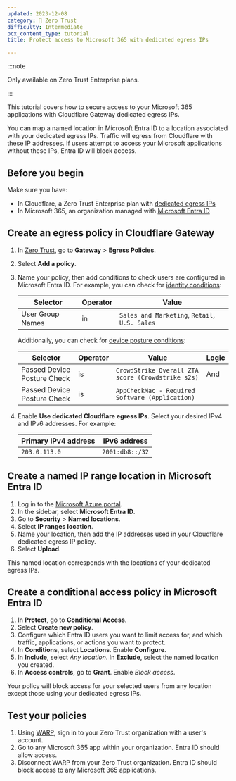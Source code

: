 ```yaml
---
updated: 2023-12-08
category: 🔐 Zero Trust
difficulty: Intermediate
pcx_content_type: tutorial
title: Protect access to Microsoft 365 with dedicated egress IPs

---
```


:::note


Only available on Zero Trust Enterprise plans.


:::

This tutorial covers how to secure access to your Microsoft 365 applications with Cloudflare Gateway dedicated egress IPs.

You can map a named location in Microsoft Entra ID to a location associated with your dedicated egress IPs. Traffic will egress from Cloudflare with these IP addresses. If users attempt to access your Microsoft applications without these IPs, Entra ID will block access.


## Before you begin


Make sure you have:

* In Cloudflare, a Zero Trust Enterprise plan with [dedicated egress IPs](/cloudflare-one/policies/gateway/egress-policies/dedicated-egress-ips/)
* In Microsoft 365, an organization managed with [Microsoft Entra ID](https://learn.microsoft.com/en-us/entra/identity/)


## Create an egress policy in Cloudflare Gateway


1. In [Zero Trust](https://one.dash.cloudflare.com/), go to **Gateway** > **Egress Policies**.

2. Select **Add a policy**.

3. Name your policy, then add conditions to check users are configured in Microsoft Entra ID. For example, you can check for [identity conditions](/cloudflare-one/policies/gateway/identity-selectors/):

   | Selector         | Operator | Value                                         |
   | ---------------- | -------- | --------------------------------------------- |
   | User Group Names | in       | `Sales and Marketing`, `Retail`, `U.S. Sales` |

   Additionally, you can check for [device posture conditions](/cloudflare-one/identity/devices/):

   | Selector                    | Operator | Value                                             | Logic |
   | --------------------------- | -------- | ------------------------------------------------- | ----- |
   | Passed Device Posture Check | is       | `CrowdStrike Overall ZTA score (Crowdstrike s2s)` | And   |
   | Passed Device Posture Check | is       | `AppCheckMac - Required Software (Application)`   |       |

4. Enable **Use dedicated Cloudflare egress IPs**. Select your desired IPv4 and IPv6 addresses. For example:

   | Primary IPv4 address | IPv6 address    |
   | -------------------- | --------------- |
   | `203.0.113.0`        | `2001:db8::/32` |


## Create a named IP range location in Microsoft Entra ID


1. Log in to the [Microsoft Azure portal](https://aka.ms/azureportal).
2. In the sidebar, select **Microsoft Entra ID**.
3. Go to **Security** > **Named locations**.
4. Select **IP ranges location**.
5. Name your location, then add the IP addresses used in your Cloudflare dedicated egress IP policy.
6. Select **Upload**.

This named location corresponds with the locations of your dedicated egress IPs.

## Create a conditional access policy in Microsoft Entra ID



1. In **Protect**, go to **Conditional Access**.
2. Select **Create new policy**.
3. Configure which Entra ID users you want to limit access for, and which traffic, applications, or actions you want to protect.
4. In **Conditions**, select **Locations**. Enable **Configure**.
5. In **Include**, select *Any location*. In **Exclude**, select the named location you created.
6. In **Access controls**, go to **Grant**. Enable *Block access*.

Your policy will block access for your selected users from any location except those using your dedicated egress IPs.

## Test your policies



1. Using [WARP](/cloudflare-one/connections/connect-devices/warp/), sign in to your Zero Trust organization with a user's account.
2. Go to any Microsoft 365 app within your organization. Entra ID should allow access.
3. Disconnect WARP from your Zero Trust organization. Entra ID should block access to any Microsoft 365 applications.



